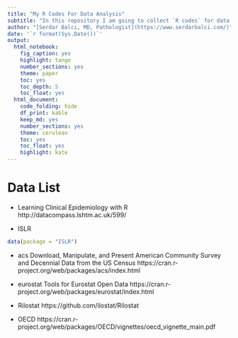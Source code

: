 ```yaml
---
title: "My R Codes For Data Analysis"
subtitle: "In this repository I am going to collect `R codes` for data analysis. Codes are from various resources and I try to give original link as much as possible."
author: "[Serdar Balcı, MD, Pathologist](https://www.serdarbalci.com/)"
date: '`r format(Sys.Date())`'
output: 
  html_notebook: 
    fig_caption: yes
    highlight: tango
    number_sections: yes
    theme: paper
    toc: yes
    toc_depth: 5
    toc_float: yes
  html_document: 
    code_folding: hide
    df_print: kable
    keep_md: yes
    number_sections: yes
    theme: cerulean
    toc: yes
    toc_float: yes
    highlight: kate
---
```



# Data List

- Learning Clinical Epidemiology with R
http://datacompass.lshtm.ac.uk/599/

- ISLR

```r
data(package = "ISLR")
```

- acs
Download, Manipulate, and Present American Community Survey and Decennial Data from the US Census
https://cran.r-project.org/web/packages/acs/index.html

- eurostat
Tools for Eurostat Open Data
https://cran.r-project.org/web/packages/eurostat/index.html

- Rilostat
https://github.com/ilostat/Rilostat

- OECD
https://cran.r-project.org/web/packages/OECD/vignettes/oecd_vignette_main.pdf



